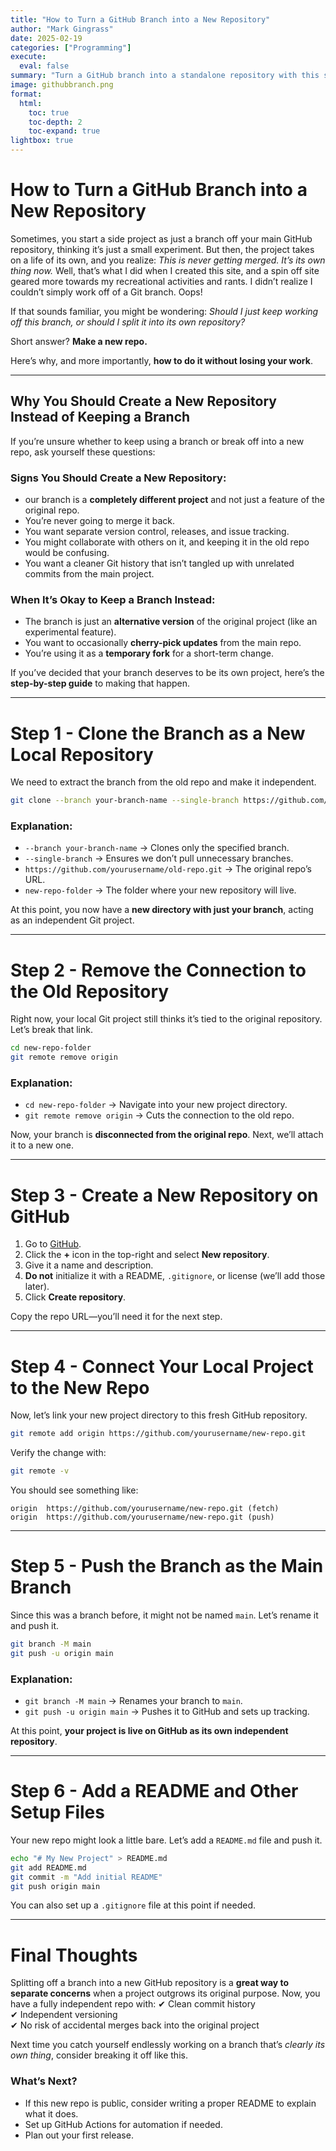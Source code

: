 ```yaml
---
title: "How to Turn a GitHub Branch into a New Repository"
author: "Mark Gingrass"
date: 2025-02-19
categories: ["Programming"]
execute:
  eval: false
summary: "Turn a GitHub branch into a standalone repository with this step-by-step guide. If your side project has outgrown its original repo, this tutorial will show you how to cleanly separate it, set up a new GitHub repository, and push your existing branch—without losing any work"
image: githubbranch.png
format:
  html:
    toc: true
    toc-depth: 2
    toc-expand: true
lightbox: true
---
```


# **How to Turn a GitHub Branch into a New Repository**

Sometimes, you start a side project as just a branch off your main GitHub repository, thinking it’s just a small experiment. But then, the project takes on a life of its own, and you realize: *This is never getting merged. It’s its own thing now.* Well, that's what I did when I created this site, and a spin off site geared more towards my recreational activities and rants. I didn't realize I couldn't simply work off of a Git branch. Oops!

If that sounds familiar, you might be wondering: *Should I just keep working off this branch, or should I split it into its own repository?* 

Short answer? **Make a new repo.** 

Here’s why, and more importantly, **how to do it without losing your work**.

---

## **Why You Should Create a New Repository Instead of Keeping a Branch**

If you’re unsure whether to keep using a branch or break off into a new repo, ask yourself these questions:

### **Signs You Should Create a New Repository:**
- our branch is a **completely different project** and not just a feature of the original repo.  
- You’re never going to merge it back.  
- You want separate version control, releases, and issue tracking.  
- You might collaborate with others on it, and keeping it in the old repo would be confusing.  
- You want a cleaner Git history that isn’t tangled up with unrelated commits from the main project.  

### **When It’s Okay to Keep a Branch Instead:**
- The branch is just an **alternative version** of the original project (like an experimental feature).  
- You want to occasionally **cherry-pick updates** from the main repo.  
- You’re using it as a **temporary fork** for a short-term change.  

If you’ve decided that your branch deserves to be its own project, here’s the **step-by-step guide** to making that happen.

---

# **Step 1 - Clone the Branch as a New Local Repository**
We need to extract the branch from the old repo and make it independent.

```sh
git clone --branch your-branch-name --single-branch https://github.com/yourusername/old-repo.git new-repo-folder
```

### **Explanation:**
- `--branch your-branch-name` → Clones only the specified branch.  
- `--single-branch` → Ensures we don’t pull unnecessary branches.  
- `https://github.com/yourusername/old-repo.git` → The original repo’s URL.  
- `new-repo-folder` → The folder where your new repository will live.

At this point, you now have a **new directory with just your branch**, acting as an independent Git project.

---

# **Step 2 - Remove the Connection to the Old Repository**
Right now, your local Git project still thinks it’s tied to the original repository. Let’s break that link.

```sh
cd new-repo-folder
git remote remove origin
```

### **Explanation:**
- `cd new-repo-folder` → Navigate into your new project directory.  
- `git remote remove origin` → Cuts the connection to the old repo.

Now, your branch is **disconnected from the original repo**. Next, we’ll attach it to a new one.

---

# **Step 3 - Create a New Repository on GitHub**
1. Go to [GitHub](https://github.com/).
2. Click the **+** icon in the top-right and select **New repository**.
3. Give it a name and description.
4. **Do not** initialize it with a README, `.gitignore`, or license (we’ll add those later).
5. Click **Create repository**.

Copy the repo URL—you’ll need it for the next step.

---

# **Step 4 - Connect Your Local Project to the New Repo**
Now, let’s link your new project directory to this fresh GitHub repository.

```sh
git remote add origin https://github.com/yourusername/new-repo.git
```

Verify the change with:

```sh
git remote -v
```

You should see something like:

```
origin  https://github.com/yourusername/new-repo.git (fetch)
origin  https://github.com/yourusername/new-repo.git (push)
```

---

# **Step 5 - Push the Branch as the Main Branch**
Since this was a branch before, it might not be named `main`. Let’s rename it and push it.

```sh
git branch -M main
git push -u origin main
```

### **Explanation:**
- `git branch -M main` → Renames your branch to `main`.  
- `git push -u origin main` → Pushes it to GitHub and sets up tracking.

At this point, **your project is live on GitHub as its own independent repository**.

---

# **Step 6 - Add a README and Other Setup Files**
Your new repo might look a little bare. Let’s add a `README.md` file and push it.

```sh
echo "# My New Project" > README.md
git add README.md
git commit -m "Add initial README"
git push origin main
```

You can also set up a `.gitignore` file at this point if needed.

---

# **Final Thoughts**
Splitting off a branch into a new GitHub repository is a **great way to separate concerns** when a project outgrows its original purpose. Now, you have a fully independent repo with:
✔ Clean commit history  
✔ Independent versioning  
✔ No risk of accidental merges back into the original project  

Next time you catch yourself endlessly working on a branch that’s *clearly its own thing*, consider breaking it off like this.  

### **What’s Next?**
- If this new repo is public, consider writing a proper README to explain what it does.
- Set up GitHub Actions for automation if needed.
- Plan out your first release.
